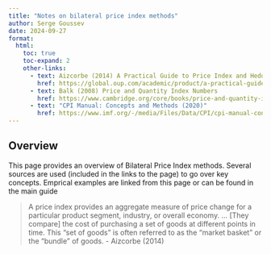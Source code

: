 ```yaml
---
title: "Notes on bilateral price index methods"
author: Serge Goussev
date: 2024-09-27
format:
  html:
    toc: true
    toc-expand: 2
    other-links:
      - text: Aizcorbe (2014) A Practical Guide to Price Index and Hedonic Techniques
        href: https://global.oup.com/academic/product/a-practical-guide-to-price-index-and-hedonic-techniques-9780198702429?cc=ca&lang=en&      
      - text: Balk (2008) Price and Quantity Index Numbers
        href: https://www.cambridge.org/core/books/price-and-quantity-index-numbers/9A54AF90399685AED460F52821BD6225
      - text: "CPI Manual: Concepts and Methods (2020)"
        href: https://www.imf.org/-/media/Files/Data/CPI/cpi-manual-concepts-and-methods.ashx
---
```


## Overview 

This page provides an overview of Bilateral Price Index methods. Several sources are used (included in the links to the page) to go over key concepts. Emprical examples are linked from this page or can be found in the main guide  

> A price index provides an aggregate measure of price change for a particular product segment, industry, or overall economy. ... [They compare] the cost of purchasing a set of goods at different points in time. This "set of goods" is often referred to as the "market basket" or the "bundle" of goods.
- Aizcorbe (2014)

